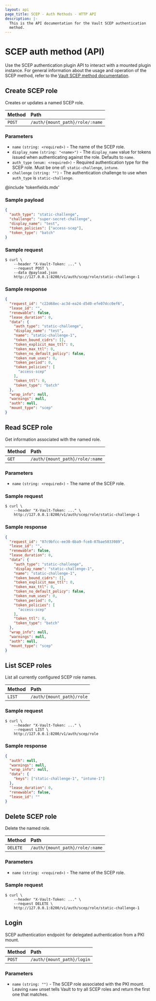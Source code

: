 ```yaml
---
layout: api
page_title: SCEP - Auth Methods - HTTP API
description: |-
  This is the API documentation for the Vault SCEP authentication
  method.
---
```


# SCEP auth method (API)

Use the SCEP authentication plugin API to interact with a mounted plugin
instance. For general information about the usage and operation of the
SCEP method, refer to the [Vault SCEP method documentation](/vault/docs/auth/scep).


## Create SCEP role

Creates or updates a named SCEP role.

| Method | Path                    |
|:-------|:------------------------|
| `POST` | `/auth/{mount_path}/role/:name` |

### Parameters

- `name` `(string: <required>)` - The name of the SCEP role.
- `display_name` `(string: "<name>")` - The `display_name` value for tokens
  issued when authenticating against the role. Defaults to `name`.
- `auth_type` `(enum: <required>)` - Required authentication type for the SCEP
  role. Must be one of: `static-challenge`, `intune`.
- `challenge` `(string: "")` - The authentication challenge to use when
  `auth_type` is `static-challenge`.

@include 'tokenfields.mdx'

### Sample payload

```json
{
  "auth_type": "static-challenge",
  "challenge": "super-secret-challenge",
  "display_name": "test",
  "token_policies": ["access-scep"],
  "token_type": "batch"
}
```

### Sample request

```shell-session
$ curl \
    --header "X-Vault-Token: ..." \
    --request POST \
    --data @payload.json
    http://127.0.0.1:8200/v1/auth/scep/role/static-challenge-1
```

### Sample response

```json
{
  "request_id": "c22d68ec-ac3d-ea24-d5d0-efe07dcc0ef6",
  "lease_id": "",
  "renewable": false,
  "lease_duration": 0,
  "data": {
    "auth_type": "static-challenge",
    "display_name": "test",
    "name": "static-challenge-1",
    "token_bound_cidrs": [],
    "token_explicit_max_ttl": 0,
    "token_max_ttl": 0,
    "token_no_default_policy": false,
    "token_num_uses": 0,
    "token_period": 0,
    "token_policies": [
      "access-scep"
    ],
    "token_ttl": 0,
    "token_type": "batch"
  },
  "wrap_info": null,
  "warnings": null,
  "auth": null,
  "mount_type": "scep"
}
```

## Read SCEP role

Get information associated with the named role.

| Method | Path                    |
|:-------|:------------------------|
| `GET`  | `/auth/{mount_path}/role/:name` |

### Parameters

- `name` `(string: <required>)` - The name of the SCEP role.

### Sample request

```shell-session
$ curl \
    --header "X-Vault-Token: ..." \
    http://127.0.0.1:8200/v1/auth/scep/role/static-challenge-1
```

### Sample response

```json
{
  "request_id": "07c9bfcc-ee30-6ba9-fce8-07bae5033989",
  "lease_id": "",
  "renewable": false,
  "lease_duration": 0,
  "data": {
    "auth_type": "static-challenge",
    "display_name": "static-challenge-1",
    "name": "static-challenge-1",
    "token_bound_cidrs": [],
    "token_explicit_max_ttl": 0,
    "token_max_ttl": 0,
    "token_no_default_policy": false,
    "token_num_uses": 0,
    "token_period": 0,
    "token_policies": [
      "access-scep"
    ],
    "token_ttl": 0,
    "token_type": "batch"
  },
  "wrap_info": null,
  "warnings": null,
  "auth": null,
  "mount_type": "scep"
}
```

## List SCEP roles

List all currently configured SCEP role names.

| Method | Path               |
| :----- | :----------------- |
| `LIST` | `/auth/{mount_path}/role` |

### Sample request

```shell-session
$ curl \
    --header "X-Vault-Token: ..." \
    --request LIST \
    http://127.0.0.1:8200/v1/auth/scep/role
```

### Sample response

```json
{
  "auth": null,
  "warnings": null,
  "wrap_info": null,
  "data": {
    "keys": ["static-challenge-1", "intune-1"]
  },
  "lease_duration": 0,
  "renewable": false,
  "lease_id": ""
}
```

## Delete SCEP role

Delete the named role.

| Method   | Path                    |
|:---------|:------------------------|
| `DELETE` | `/auth/{mount_path}/role/:name` |

### Parameters

- `name` `(string: <required>)` - The name of the SCEP role.

### Sample request

```shell-session
$ curl \
    --header "X-Vault-Token: ..." \
    --request DELETE \
    http://127.0.0.1:8200/v1/auth/scep/role/static-challenge-1
```

## Login

SCEP authentication endpoint for delegated authentication from a PKI mount.

| Method | Path               |
|:-------|:-------------------|
| `POST` | `/auth/{mount_path}/login` |

### Parameters

- `name` `(string: "")` - The SCEP role associated with the PKI mount. Leaving
  `name` unset tells Vault to try all SCEP roles and return the first one that
  matches.
